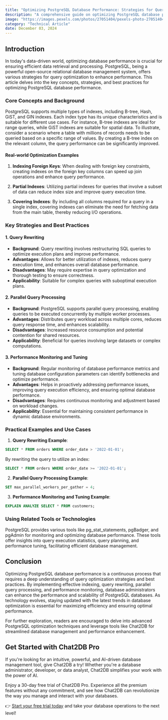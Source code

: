```yaml
---
title: "Optimizing PostgreSQL Database Performance: Strategies for Query Optimization"
description: "A comprehensive guide on optimizing PostgreSQL database performance through effective query optimization strategies."
image: "https://images.pexels.com/photos/27051404/pexels-photo-27051404.jpeg?auto=compress&cs=tinysrgb&dpr=1&w=500"
category: "Technical Article"
date: December 03, 2024
---
```


## Introduction

In today's data-driven world, optimizing database performance is crucial for ensuring efficient data retrieval and processing. PostgreSQL, being a powerful open-source relational database management system, offers various strategies for query optimization to enhance performance. This article delves into the key concepts, strategies, and best practices for optimizing PostgreSQL database performance.

### Core Concepts and Background

PostgreSQL supports multiple types of indexes, including B-tree, Hash, GiST, and GIN indexes. Each index type has its unique characteristics and is suitable for different use cases. For instance, B-tree indexes are ideal for range queries, while GiST indexes are suitable for spatial data. To illustrate, consider a scenario where a table with millions of records needs to be queried based on a specific range of values. By creating a B-tree index on the relevant column, the query performance can be significantly improved.

#### Real-world Optimization Examples

1. **Indexing Foreign Keys**: When dealing with foreign key constraints, creating indexes on the foreign key columns can speed up join operations and enhance query performance.

2. **Partial Indexes**: Utilizing partial indexes for queries that involve a subset of data can reduce index size and improve query execution time.

3. **Covering Indexes**: By including all columns required for a query in a single index, covering indexes can eliminate the need for fetching data from the main table, thereby reducing I/O operations.

### Key Strategies and Best Practices

#### 1. Query Rewriting

- **Background**: Query rewriting involves restructuring SQL queries to optimize execution plans and improve performance.
- **Advantages**: Allows for better utilization of indexes, reduces query execution time, and enhances overall database performance.
- **Disadvantages**: May require expertise in query optimization and thorough testing to ensure correctness.
- **Applicability**: Suitable for complex queries with suboptimal execution plans.

#### 2. Parallel Query Processing

- **Background**: PostgreSQL supports parallel query processing, enabling queries to be executed concurrently by multiple worker processes.
- **Advantages**: Distributes query workload across multiple cores, reduces query response time, and enhances scalability.
- **Disadvantages**: Increased resource consumption and potential contention for shared resources.
- **Applicability**: Beneficial for queries involving large datasets or complex computations.

#### 3. Performance Monitoring and Tuning

- **Background**: Regular monitoring of database performance metrics and tuning database configuration parameters can identify bottlenecks and optimize performance.
- **Advantages**: Helps in proactively addressing performance issues, improving query execution efficiency, and ensuring optimal database performance.
- **Disadvantages**: Requires continuous monitoring and adjustment based on workload changes.
- **Applicability**: Essential for maintaining consistent performance in dynamic database environments.

### Practical Examples and Use Cases

1. **Query Rewriting Example**:

```sql
SELECT * FROM orders WHERE order_date > '2022-01-01';
```

By rewriting the query to utilize an index:

```sql
SELECT * FROM orders WHERE order_date >= '2022-01-01';
```

2. **Parallel Query Processing Example**:

```sql
SET max_parallel_workers_per_gather = 4;
```

3. **Performance Monitoring and Tuning Example**:

```sql
EXPLAIN ANALYZE SELECT * FROM customers;
```

### Using Related Tools or Technologies

PostgreSQL provides various tools like pg_stat_statements, pgBadger, and pgAdmin for monitoring and optimizing database performance. These tools offer insights into query execution statistics, query planning, and performance tuning, facilitating efficient database management.

## Conclusion

Optimizing PostgreSQL database performance is a continuous process that requires a deep understanding of query optimization strategies and best practices. By implementing effective indexing, query rewriting, parallel query processing, and performance monitoring, database administrators can enhance the performance and scalability of PostgreSQL databases. As technology evolves, staying updated with the latest trends in database optimization is essential for maximizing efficiency and ensuring optimal performance.

For further exploration, readers are encouraged to delve into advanced PostgreSQL optimization techniques and leverage tools like Chat2DB for streamlined database management and performance enhancement.

## Get Started with Chat2DB Pro

If you're looking for an intuitive, powerful, and AI-driven database management tool, give Chat2DB a try! Whether you're a database administrator, developer, or data analyst, Chat2DB simplifies your work with the power of AI.

Enjoy a 30-day free trial of Chat2DB Pro. Experience all the premium features without any commitment, and see how Chat2DB can revolutionize the way you manage and interact with your databases.

👉 [Start your free trial today](https://chat2db.ai/pricing) and take your database operations to the next level!
